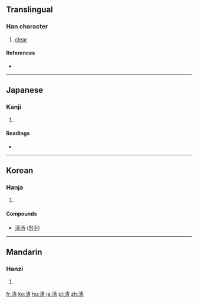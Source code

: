 {{also|清}}
==Translingual==

===Han character===
{{Han char|rn=85|rad=水|as=08|sn=11|four=|canj=EQMB,XEQMB}}

# [[clear]]

====References====
* {{Han ref|kx=0632.150|dkj=17695|dj=1036.030|hdz=31637.111|uh=6DF8|ud=28152}}

----

==Japanese==

===Kanji===
{{ja-kanji|grade=|rs=水08}}

# {{defn|lang=ja|sort=水08}}

====Readings====
* {{ja-readings|on=[[せい]] (sei), [[しょう]] (shō)|kun=[[きょい]] (kyoi), [[きよめる]] (kiyomeru)}}

----

==Korean==

===Hanja===
{{ko-hanja|hangeul=청|eumhun=[[맑을]] 청|rv=cheong|mr=ch'ŏng|y=cheng}}

# {{defn|lang=ko|sort=水08}}

====Compounds====
* [[淸酒]] ([[청주]])

----

==Mandarin==

===Hanzi===
{{cmn-hanzi|pin=[[qīng]] ([[qing1]]), [[yǎn]] ([[yan3]])|wg=ch'ing<sup>1</sup>, yen<sup>3</sup>}}

# {{defn|lang=cmn|sort=水08}}

[[fr:淸]]
[[ko:淸]]
[[hu:淸]]
[[ja:淸]]
[[pl:淸]]
[[zh:淸]]
